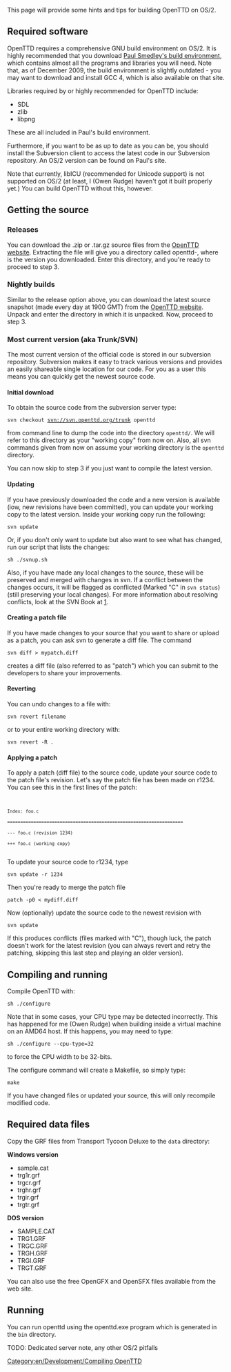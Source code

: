 [[Category:en/Development/Compiling OpenTTD]]

This page will provide some hints and tips for building OpenTTD on OS/2.

==Required software==

OpenTTD requires a comprehensive GNU build environment on OS/2. It is highly recommended that you download [http://os2ports.smedley.info/index.php?page=build-environment Paul Smedley's build environment], which contains almost all the programs and libraries you will need. Note that, as of December 2009, the build environment is slightly outdated - you may want to download and install GCC 4, which is also available on that site.

Libraries required by or highly recommended for OpenTTD include:

* SDL
* zlib
* libpng

These are all included in Paul's build environment.

Furthermore, if you want to be as up to date as you can be, you should install the Subversion client to access the latest code in our Subversion repository. An OS/2 version can be found on Paul's site.

Note that currently, libICU (recommended for Unicode support) is not supported on OS/2 (at least, I (Owen Rudge) haven't got it built properly yet.) You can build OpenTTD without this, however.

== Getting the source ==
=== Releases ===
You can download the .zip or .tar.gz source files from the [http://www.openttd.org/download-trunk OpenTTD website]. Extracting the file will give you a directory called openttd-<version>, where <version> is the version you downloaded. Enter this directory, and you're ready to proceed to step 3.

=== Nightly builds ===
Similar to the release option above, you can download the latest source snapshot (made every day at 1900 GMT) from the [http://www.openttd.org/download-trunk OpenTTD website]. Unpack and enter the directory in which it is unpacked. Now, proceed to step 3.

=== Most current version (aka Trunk/SVN) ===
The most current version of the official code is stored in our subversion repository. Subversion makes it easy to track various versions and provides an easily shareable single location for our code. For you as a user this means you can quickly get the newest source code.

==== Initial download ====

To obtain the source code from the subversion server type:

<code>svn checkout svn://svn.openttd.org/trunk openttd</code>

from command line to dump the code into the directory <code>openttd/</code>. We will refer to this directory as your "working copy" from now on. Also, all svn commands given from now on assume your working directory is the <code>openttd</code> directory.

You can now skip to step 3 if you just want to compile the latest version.

==== Updating ====

If you have previously downloaded the code and a new version is available (iow, new revisions have been committed), you can update your working copy to the latest version. Inside your working copy run the following:

<code>svn update</code>

Or, if you don't only want to update but also want to see what has changed, run our script that lists the changes:

<code>sh ./svnup.sh</code>

Also, if you have made any local changes to the source, these will be preserved and merged with changes in svn. If a conflict between the changes occurs, it will be flagged as conflicted (Marked "C" in <code>svn status</code>) (still preserving your local changes). For more information about resolving conflicts, look at the SVN Book at [http://subversion.tigris.org].

====Creating a patch file====

If you have made changes to your source that you want to share or upload as a patch, you can ask svn to generate a diff file.
The command

<code>svn diff > mypatch.diff</code>

creates a diff file (also referred to as "patch") which you can submit to the developers to share your improvements.

====Reverting====

You can undo changes to a file with:

<code>svn revert filename</code>

or to your entire working directory with:

<code>svn revert -R .</code>

==== Applying a patch ====

To apply a patch (diff file) to the source code, update your source code to the patch file's revision. Let's say the patch file has been made on r1234. You can see this in the first lines of the patch:
<code>
 Index: foo.c
 ===================================================================
 --- foo.c (revision 1234)
 +++ foo.c (working copy)
 </code>
To update your source code to r1234, type

<code> svn update -r 1234</code>

Then you're ready to merge the patch file

<code> patch -p0 < mydiff.diff</code>

Now (optionally) update the source code to the newest revision with

<code> svn update</code>

If this produces conflicts (files marked with "C"), though luck, the patch doesn't work for the latest revision (you can always revert and retry the patching, skipping this last step and playing an older version).

== Compiling and running ==

Compile OpenTTD with:

<code>sh ./configure</code>

Note that in some cases, your CPU type may be detected incorrectly. This has happened for me (Owen Rudge) when building inside a virtual machine on an AMD64 host. If this happens, you may need to type:

<code>sh ./configure --cpu-type=32</code>

to force the CPU width to be 32-bits.

The configure command will create a Makefile, so simply type:

<code>make</code>

If you have changed files or updated your source, this will only recompile modified code.

== Required data files ==

Copy the GRF files from Transport Tycoon Deluxe to the <code>data</code> directory:

'''Windows version'''
*sample.cat
*trg1r.grf
*trgcr.grf
*trghr.grf
*trgir.grf
*trgtr.grf

'''DOS version'''
*SAMPLE.CAT
*TRG1.GRF
*TRGC.GRF
*TRGH.GRF
*TRGI.GRF
*TRGT.GRF

You can also use the free OpenGFX and OpenSFX files available from the web site.

== Running ==
You can run openttd using the openttd.exe program which is generated in the <code>bin</code> directory.

TODO: Dedicated server note, any other OS/2 pitfalls